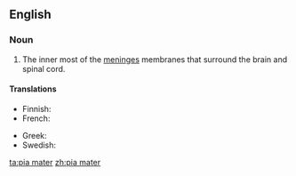 ==English==

===Noun===
{{en-noun}}
{{wikipedia}}

# {{anatomy}} The inner most of the [[meninges]] membranes that surround the brain and spinal cord.

====Translations====
{{trans-top|innermost of the meninges}}
* Finnish: {{t-|fi|pehmeäkalvo}}
* French: {{t+|fr|pie-mère|f}}
{{trans-mid}}
* Greek: {{t-|el|χοριοειδής μήνιγξ|f|tr=chorioidís míninx|sc=Grek}}
* Swedish: {{t-|sv|mjuka hjärnhinnan|c}}
{{trans-bottom}}

[[ta:pia mater]]
[[zh:pia mater]]